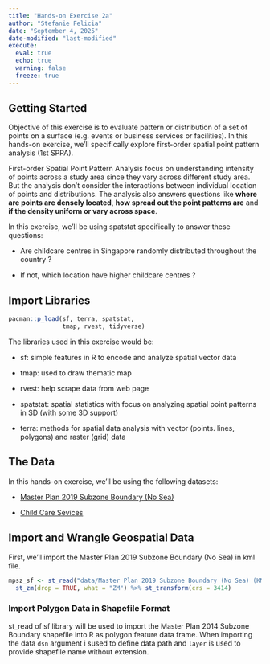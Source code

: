 ```yaml
---
title: "Hands-on Exercise 2a"
author: "Stefanie Felicia"
date: "September 4, 2025"
date-modified: "last-modified"
execute: 
  eval: true
  echo: true
  warning: false
  freeze: true
---
```


## Getting Started

Objective of this exercise is to evaluate pattern or distribution of a set of points on a surface (e.g. events or business services or facilities). In this hands-on exercise, we'll specifically explore first-order spatial point pattern analysis (1st SPPA).

First-order Spatial Point Pattern Analysis focus on understanding intensity of points across a study area since they vary across different study area. But the analysis don't consider the interactions between individual location of points and distributions. The analysis also answers questions like **where are points are densely located**, **how spread out the point patterns are** and **if the density uniform or vary across space**.

In this exercise, we'll be using spatstat specifically to answer these questions:

-   Are childcare centres in Singapore randomly distributed throughout the country ?

-   If not, which location have higher childcare centres ?

## Import Libraries

```r
pacman::p_load(sf, terra, spatstat, 
               tmap, rvest, tidyverse)
```

The libraries used in this exercise would be:

-   sf: simple features in R to encode and analyze spatial vector data

-   tmap: used to draw thematic map

-   rvest: help scrape data from web page

-   spatstat: spatial statistics with focus on analyzing spatial point patterns in SD (with some 3D support)

-   terra: methods for spatial data analysis with vector (points. lines, polygons) and raster (grid) data

## The Data

In this hands-on exercise, we'll be using the following datasets:

-   <a href="https://data.gov.sg/collections/1749/view">Master Plan 2019 Subzone Boundary (No Sea)</a>

-   <a href="https://data.gov.sg/datasets/d_5d668e3f544335f8028f546827b773b4/view">Child Care Sevices</a>

## Import and Wrangle Geospatial Data

First, we'll import the Master Plan 2019 Subzone Boundary (No Sea) in kml file.

```r
mpsz_sf <- st_read("data/Master Plan 2019 Subzone Boundary (No Sea) (KML).kml") %>% 
  st_zm(drop = TRUE, what = "ZM") %>% st_transform(crs = 3414)
```

### Import Polygon Data in Shapefile Format

st_read of sf library will be used to import the Master Plan 2014 Subzone Boundary shapefile into R as polygon feature data frame. When importing the data `dsn` argument i sused to define data path and `layer` is used to provide shapefile name without extension.
